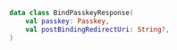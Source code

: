 ```kotlin
data class BindPasskeyResponse(
    val passkey: Passkey,
    val postBindingRedirectUri: String?,
)
```
